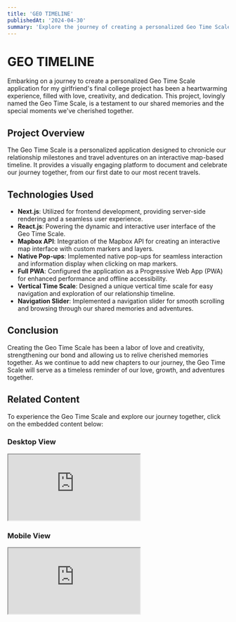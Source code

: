 ```yaml
---
title: 'GEO TIMELINE'
publishedAt: '2024-04-30'
summary: 'Explore the journey of creating a personalized Geo Time Scale application to document cherished memories and adventures with your loved one.'
---
```


# GEO TIMELINE

Embarking on a journey to create a personalized Geo Time Scale application for my girlfriend's final college project has been a heartwarming experience, filled with love, creativity, and dedication. This project, lovingly named the Geo Time Scale, is a testament to our shared memories and the special moments we've cherished together.

## Project Overview

The Geo Time Scale is a personalized application designed to chronicle our relationship milestones and travel adventures on an interactive map-based timeline. It provides a visually engaging platform to document and celebrate our journey together, from our first date to our most recent travels.

## Technologies Used

- **Next.js**: Utilized for frontend development, providing server-side rendering and a seamless user experience.
- **React.js**: Powering the dynamic and interactive user interface of the Geo Time Scale.
- **Mapbox API**: Integration of the Mapbox API for creating an interactive map interface with custom markers and layers.
- **Native Pop-ups**: Implemented native pop-ups for seamless interaction and information display when clicking on map markers.
- **Full PWA**: Configured the application as a Progressive Web App (PWA) for enhanced performance and offline accessibility.
- **Vertical Time Scale**: Designed a unique vertical time scale for easy navigation and exploration of our relationship timeline.
- **Navigation Slider**: Implemented a navigation slider for smooth scrolling and browsing through our shared memories and adventures.

## Conclusion

Creating the Geo Time Scale has been a labor of love and creativity, strengthening our bond and allowing us to relive cherished memories together. As we continue to add new chapters to our journey, the Geo Time Scale will serve as a timeless reminder of our love, growth, and adventures together.

## Related Content

To experience the Geo Time Scale and explore our journey together, click on the embedded content below:

### Desktop View

<div className="iframe-container desktop">
  <iframe
    src="https://geo-history-app.vercel.app/"
    title="Geo Time Scale Desktop View"
    allowfullscreen
  ></iframe>
</div>

### Mobile View

<div className="iframe-container mobile">
  <iframe
    src="https://geo-history-app.vercel.app/"
    title="Geo Time Scale Mobile View"
    allowfullscreen
  ></iframe>
</div>
